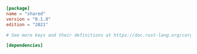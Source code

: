 ```toml Cargo.toml
[package]
name = "shared"
version = "0.1.0"
edition = "2021"

# See more keys and their definitions at https://doc.rust-lang.org/cargo/reference/manifest.html

[dependencies]

```
